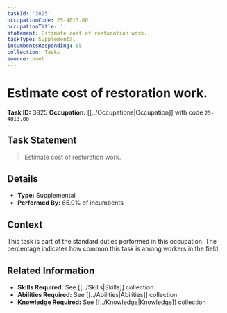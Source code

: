 ```yaml
---
taskId: '3825'
occupationCode: 25-4013.00
occupationTitle: ''
statement: Estimate cost of restoration work.
taskType: Supplemental
incumbentsResponding: 65
collection: Tasks
source: onet
---
```

# Estimate cost of restoration work.

**Task ID:** 3825
**Occupation:** [[../Occupations|Occupation]] with code `25-4013.00`

## Task Statement

> Estimate cost of restoration work.

## Details

- **Type:** Supplemental
- **Performed By:** 65.0% of incumbents

## Context

This task is part of the standard duties performed in this occupation. The percentage indicates how common this task is among workers in the field.

## Related Information

- **Skills Required:** See [[../Skills|Skills]] collection
- **Abilities Required:** See [[../Abilities|Abilities]] collection
- **Knowledge Required:** See [[../Knowledge|Knowledge]] collection
